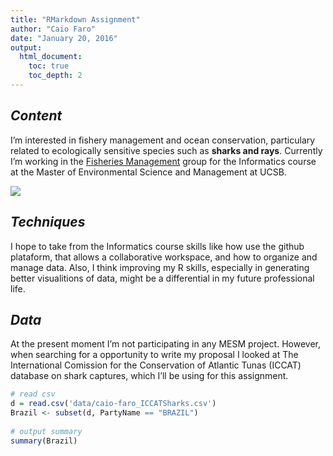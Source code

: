 ```yaml
---
title: "RMarkdown Assignment"
author: "Caio Faro"
date: "January 20, 2016"
output:
  html_document:
    toc: true
    toc_depth: 2
---
```


## *Content*
  
  I'm interested in fishery management and ocean conservation, particulary related to ecologically sensitive species such as **sharks and rays**.
  Currently I'm working in the [Fisheries Management](https://github.com/fishmgt) group for the Informatics course at the Master of Environmental Science and Management at UCSB.
  
  ![](images/caio-faro_hammerhead.jpg)
        
## *Techniques*
        
  I hope to take from the Informatics course skills like how use the github plataform, that allows a collaborative workspace, and how to organize and manage data. Also, I think improving my R skills, especially in generating better visualitions of data, might be a differential in my future professional life.
        
## *Data*
        
  At the present moment I'm not participating in any MESM project. However, when searching for a opportunity to write my proposal I looked at The International Comission for the Conservation of Atlantic Tunas (ICCAT) database on shark captures, which I'll be using for this assignment.
  
  
```r
# read csv
d = read.csv('data/caio-faro_ICCATSharks.csv')
Brazil <- subset(d, PartyName == "BRAZIL")
      
# output summary
summary(Brazil)
```
  